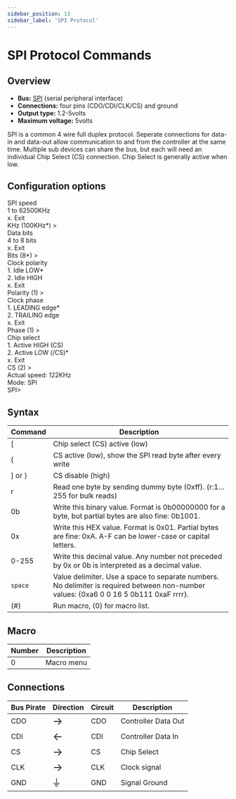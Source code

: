 ```yaml
---
sidebar_position: 13
sidebar_label: 'SPI Protocol'
---
```


# SPI Protocol Commands

## Overview

-   **Bus:** [SPI](http://en.wikipedia.org/wiki/Serial_Peripheral_Interface_Bus) (serial peripheral interface)
-   **Connections:** four pins (CDO/CDI/CLK/CS) and ground
-   **Output type:** 1.2-5volts
-   **Maximum voltage:** 5volts

SPI is a common 4 wire full duplex protocol. Seperate connections for data-in and data-out allow communication to and from the controller at the same time. Multiple sub devices can share the bus, but each will need an individual Chip Select (CS) connection. Chip Select is generally active when low.

## Configuration options

<BrowserWindow>
<span className="bp-info">SPI speed</span><br/>
 1 to 62500KHz<br/>
 x. <span className="bp-info">Exit</span><br/>
<span className="bp-prompt">KHz (</span>100KHz*<span className="bp-prompt">) ></span> <br/>
<span className="bp-info">Data bits</span><br/>
 4 to 8 bits<br/>
 x. <span className="bp-info">Exit</span><br/>
<span className="bp-prompt">Bits (</span>8*<span className="bp-prompt">) ></span> <br/>
<span className="bp-info">Clock polarity</span><br/>
 1. <span className="bp-info">Idle LOW*</span><br/>
 2. <span className="bp-info">Idle HIGH</span><br/>
 x. <span className="bp-info">Exit</span><br/>
<span className="bp-prompt">Polarity (</span>1<span className="bp-prompt">) ></span> <br/>
<span className="bp-info">Clock phase</span><br/>
 1. <span className="bp-info">LEADING edge*</span><br/>
 2. <span className="bp-info">TRAILING edge</span><br/>
 x. <span className="bp-info">Exit</span><br/>
<span className="bp-prompt">Phase (</span>1<span className="bp-prompt">) ></span> <br/>
<span className="bp-info">Chip select</span><br/>
 1. <span className="bp-info">Active HIGH (CS)</span><br/>
 2. <span className="bp-info">Active LOW (/CS)*</span><br/>
 x. <span className="bp-info">Exit</span><br/>
<span className="bp-prompt">CS (</span>2<span className="bp-prompt">) ></span> <br/>
<span className="bp-info">Actual speed:</span> 122KHz<br/>
<span className="bp-info">Mode:</span> SPI<br/>
<span className="bp-prompt">SPI></span> <br/>
</BrowserWindow>

## Syntax

|Command|Description|
|-------|--------------|
| [ | Chip select (CS) active (low)|
| { | CS active (low), show the SPI read byte after every write   |
| ] or } | CS disable (high)|
| r    | Read one byte by sending dummy byte (0xff). (r:1…255 for bulk reads) |
| 0b      | Write this binary value. Format is 0b00000000 for a byte, but partial bytes are also fine: 0b1001.|
| 0x      | Write this HEX value. Format is 0x01. Partial bytes are fine: 0xA. A-F can be lower-case or capital letters. |
| 0-255   | Write this decimal value. Any number not preceded by 0x or 0b is interpreted as a decimal value. |
| ```space```| Value delimiter. Use a space to separate numbers. No delimiter is required between non-number values: {0xa6 0 0 16 5 0b111 0xaF rrrr}. |
| \(#\)   | Run macro, (0) for macro list. |

## Macro

| Number  |Description  |
|-----|-----------------|
| 0   | Macro menu      |

<!-- 

| 1   | SPI bus sniffer, sniff when CS is low (hardware CS filter)                                                |
| 2   | SPI bus sniffer, sniff all traffic (no CS filter)                                                         |
| 3   | <s>SPI bus sniffer, sniff when CS is high (software CS filter)</s> Temporarily removed to increase speed. |
| 10  | Change clock polarity to 0 without re-entering SPI mode                                                   |
| 11  | Change clock polarity to 1 without re-entering SPI mode                                                   |
| 12  | Change clock edge to 0 without re-entering SPI mode                                                       |
| 13  | Change clock edge to 1 without re-entering SPI mode                                                       |
| 14  | Change sample phase to 0 without re-entering SPI mode                                                     |
| 15  | Change sample phase to 1 without re-entering SPI mode                                                     |

### SPI Bus sniffer

The Bus Pirate can read the traffic on an SPI bus.

The SPI sniffer is implemented in hardware and should work up to 10MHz.
It follows the configuration settings you entered for SPI mode.

`Warning! Enter sniffer mode before connecting the target!!`  
`The Bus Pirate SPI CLOCK or DATA lines could be grounded and ruin the target device!`  
`Reset with the CS pin to clear garbage if needed`

Pin connections are the same as normal SPI mode. Connect the Bus Pirate
clock to the clock on the SPI bus you want to sniff. The data pins MOSI
and MISO are both inputs, connect them to the SPI bus data lines.
Connect the CS pin to the SPI bus CS pin.

-   \[/\] – CS enable/disable
-   0xXX – MOSI read
-   (0xXX) – MISO read

SPI CS pin transitions are represented by the normal Bus Pirate syntax.
The byte sniffed on the MISO pin is displayed inside (). 
```
SPI> (0)
0.Macro menu
1.Sniff CS low
2.Sniff all traffic
SPI> (1) 
Sniffer 
Any key to exit
[0x30(0x00)0xff(0x12)0xff(0x50)][0x40(0x00)] 
```
The SPI sniffer
can read all traffic, or filter by the state of the CS pin. The byte
sniffed on the MOSI pin is displayed as a HEX formatted value, the byte
sniffed on the MISO pin is inside the ().

`There may be an issue in the sniffer terminal mode from v5.2+.`  
`Try the `[`binary`` ``mode`` ``sniffer`` ``utility`](http://dangerousprototypes.com/docs/Bus_Pirate_binary_SPI_sniffer_utility)` for best results.`

**Notes**

The sniffer uses a 4096byte output [ring
buffer](http://en.wikipedia.org/wiki/Circular_buffer). Sniffer output
goes into the ring buffer and gets pushed to the PC when the UART is
free. This should eliminate problems with dropped bytes, regardless of
UART speed or display mode.

`Warning! Enter sniffer mode before connecting the target!!`  
`The Bus Pirate SPI CLOCK or DATA lines could be grounded and ruin the target device!`  
`Reset with the CS pin to clear garbage if needed`

-   A long enough stream of data will eventually overtake the buffer,
    after which the MODE LED turns off (v5.2+). No data can be trusted
    if the MODE LED is off - this will be improved in a future firmware.
-   The SPI hardware has a 4 byte buffer. If it fills before we can
    transfer the data to the ring buffer, then the terminal will display
    "Can't keep up" and drop back to the SPI prompt. This error and the
    ring buffer error will be combined in a future update.
-   Any commands entered after the sniffer macro will be lost.
-   Pins that are normally output become inputs in sniffer mode. MOSI,
    CLOCK, MISO, and CS are all inputs in SPI sniffer mode.
-   Since v5.3 the SPI sniffer uses hardware chip select for the CS low
    sniffer mode. The minimum time between CS falling and the first
    clock is 120ns theoretical, and less then 1.275us in tests. The
    software CS detect (CS high sniffer mode) requires between 27usec
    and 50usec minimum delay between the transition of the CS line and
    the start of data. Thanks to Peter Klammer for testing and updates.
-   The sniffer follows the output clock edge and output polarity
    settings of the SPI mode, but not the input sample phase.

### Clock edge/clock polarity/sample phase macros

Macros 10-15 change SPI settings without disabling the SPI module. I
have no idea if this will work or if it's allowable. These macros were
added at a user's request, but they never reported if it worked. [More
here](http://dangerousprototypes.com/forum/index.php?topic=870.msg9082#msg9082).
```
SPI> (10)(11)(12)(13)(14)(15) 
SPI (spd ckp ske smp csl hiz)=( 3 0 1 0 1 1 ) 
SPI (spd ckp ske smp csl hiz)=( 3 1 1 0 1 1 ) 
SPI (spd ckp ske smp csl hiz)=( 3 1 0 0 1 1 ) 
SPI (spd ckp ske smp csl hiz)=( 3 1 1 0 1 1 ) 
SPI (spd ckp ske smp csl hiz)=( 3 1 1 0 1 1 ) 
SPI (spd ckp ske smp csl hiz)=( 3 1 1 1 1 1 ) 
SPI>
```

-->

## Connections

| Bus Pirate | Direction                    | Circuit | Description          |
|------------|--------------------------|---------|----------------------|
| CDO       | <font size="+2">→</font> | CDO    | Controller Data Out |
| CDI       | <font size="+2">←</font> | CDI    | Controller Data In |
| CS         | <font size="+2">→</font> | CS      | Chip Select          |
| CLK        | <font size="+2">→</font> | CLK     | Clock signal         |
| GND        | <font size="+2">⏚</font> | GND     | Signal Ground        |
